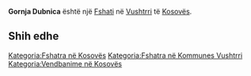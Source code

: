 {{Fshat në Kosovës
 | Emri                = Gornja Dubnica
 | EmriAlt                = Dumnica e Eperme,Dumnica e Epërme,Dumnice e Eperme,Dumnicë e Epërme,Gorna Dubnica,Gornja Dubnica,Горња Дубница
 | Emri (Rasa dhanore) = 
 | Figura              = 
 | Shteti              = Kosovës
 | Komuna              = Vushtrri
 | Kodi postar         = 
 | Sipërfaqja          = 

 | Popullsia           = 

 | Regj. i popullsisë  = 
 | Dend. e popullsisë  = 
 | Faqja zyrtare       = 
 <!--- Koordinatat ----> 
 | Gjerësia            = 42.81043
 | Gjatësia            = 21.09795
 | Lartësia            = 
}}
'''Gornja Dubnica''' është një [[Fshati]] në [[Vushtrri]] të [[Kosovës]].

<!-- == Gjeografia == -->
<!-- == Historia == -->
<!-- == Demografia == -->
== Shih edhe ==
{{Komuna Vushtrri}}
{{Kosovo-Administrata-Cung}}

[[Kategoria:Fshatra në Kosovës]]
[[Kategoria:Fshatra në Kommunes Vushtrri]]
[[Kategoria:Vendbanime në Kosovës]]